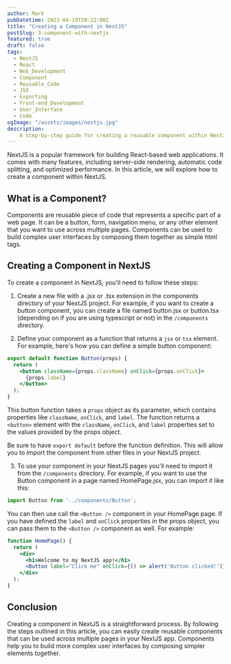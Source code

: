```yaml
---
author: Mark
pubDatetime: 2023-04-19T20:22:00Z
title: "Creating a Component in NextJS"
postSlug: 3-component-with-nextjs
featured: true
draft: false
tags:
  - NextJS
  - React
  - Web_Development
  - Component
  - Reusable_Code
  - JSX
  - Exporting
  - Front-end_Development
  - User_Interface
  - Code
ogImage: "/assets/images/nextjs.jpg"
description:
    A step-by-step guide for creating a reusable component within NextJS, including an example of how to define the component as a function that returns a JSX element and export it from a file.
---
```


NextJS is a popular framework for building React-based web applications. It comes with many features, including server-side rendering, automatic code splitting, and optimized performance. In this article, we will explore how to create a component within NextJS.

## What is a Component?

Components are reusable piece of code that represents a specific part of a web page. It can be a button, form, navigation menu, or any other element that you want to use across multiple pages. Components can be used to build complex user interfaces by composing them together as simple html tags.

## Creating a Component in NextJS

To create a component in NextJS, you'll need to follow these steps:

 1. Create a new file with a .jsx or .tsx extension in the components directory of your NextJS project. For example, if you want to create a button component, you can create a file named button.jsx or button.tsx (depending on if you are using typescript or not) in the `/components` directory.

 2. Define your component as a function that returns a `jsx` or `tsx` element. For example, here's how you can define a simple button component:

```jsx
export default function Button(props) {
  return (
    <button className={props.className} onClick={props.onClick}>
      {props.label}
    </button>
  );
}
```

This button function takes a `props` object as its parameter, which contains properties like `className`, `onClick`, and `label`. The function returns a `<button>` element with the `className`, `onClick`, and `label` properties set to the values provided by the props object.

Be sure to have `export default` before the function definition. This will allow you to import the component from other files in your NextJS project.

3. To use your component in your NextJS pages you'll need to import it from the `/components` directory. For example, if you want to use the Button component in a page named HomePage.jsx, you can import it like this:
```jsx
import Button from '../components/Button';
```

You can then use call the `<Button />` component in your HomePage page. If you have defined the `label` and `onClick` properties in the props object, you can pass them to the `<Button />` component as well. For example:

```jsx
function HomePage() {
  return (
    <div>
      <h1>Welcome to my NextJS app!</h1>
      <Button label="Click me" onClick={() => alert('Button clicked!')} /> <--Here
    </div>
  );
}
```

## Conclusion

Creating a component in NextJS is a straightforward process. By following the steps outlined in this article, you can easily create reusable components that can be used across multiple pages in your NextJS app. Components help you to build more complex user interfaces by composing simpler elements together.
